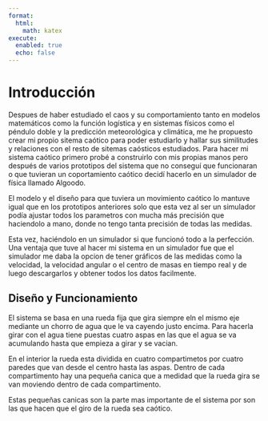 ```yaml
---
format:
  html:
    math: katex
execute:
  enabled: true
  echo: false
---
```


# Introducción

Despues de haber estudiado el caos y su comportamiento tanto en modelos matemáticos como la función logística y en sistemas físicos como el péndulo doble y la predicción meteorológica y climática, me he propuesto crear mi propio sitema caótico para poder estudiarlo y hallar sus similitudes y relaciones con el resto de sitemas caósticos estudiados. Para hacer mi sistema caótico primero probé a construirlo con mis propias manos pero después de varios prototipos del sistema que no conseguí que funcionaran o que tuvieran un coportamiento caótico decidí hacerlo en un simulador de física llamado Algoodo.

El modelo y el diseño para que tuviera un movimiento caótico lo mantuve igual que en los prototipos anteriores solo que esta vez al ser un simulador podía ajustar todos los parametros con mucha más precisión que haciendolo a mano, donde no tengo tanta precisión de todas las medidas.

Esta vez, haciéndolo en un simulador si que funcionó todo a la perfección. Una ventaja que tuve al hacer mi sistema en un simulador fue que el simulador me daba la opcion de tener gráficos de las medidas como la velocidad, la velocidad angular o el centro de masas en tiempo real y de luego descargarlos y obtener todos los datos facilmente.

## Diseño y Funcionamiento

El sistema se basa en una rueda fija que gira siempre eln el mismo eje mediante un chorro de agua que le va cayendo justo encima. Para hacerla girar con el agua tiene puestas cuatro aspas en las que el agua se va acumulando hasta que empieza a girar y se vacian.

En el interior la rueda esta dividida en cuatro compartimetos por cuatro paredes que van desde el centro hasta las aspas. Dentro de cada compartimento hay una pequeña canica que a medidad que la rueda gira se van moviendo dentro de cada compartimento.

Estas pequeñas canicas son la parte mas importante de el sistema por son las que hacen que el giro de la rueda sea caótico.
